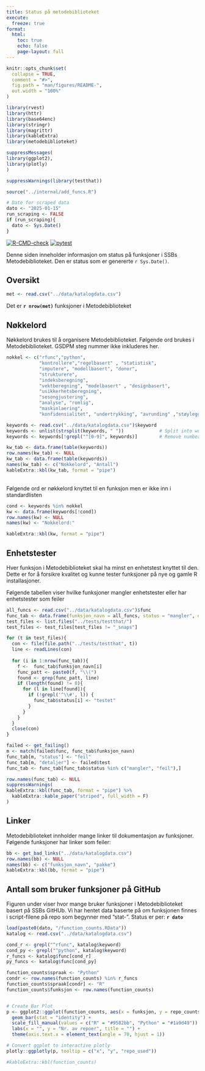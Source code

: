 ```yaml
---
title: Status på metodebiblioteket
execute: 
  freeze: true
format:
  html:
    toc: true
    echo: false
    page-layout: full
---
```


```r
knitr::opts_chunk$set(
  collapse = TRUE,
  comment = "#>",
  fig.path = "man/figures/README-",
  out.width = "100%"
)

library(rvest)
library(httr)
library(base64enc)
library(stringr)
library(magrittr)
library(kableExtra)
library(metodebiblioteket)

suppressMessages(
library(ggplot2),
library(plotly)
)

suppressWarnings(library(testthat))

source("../internal/add_funcs.R")

# Date for scraped data
dato <- "2025-01-15"
run_scraping <- FALSE
if (run_scraping){
  dato <- Sys.Date()
}
```


[![R-CMD-check](https://github.com/statisticsnorway/metodebiblioteket/actions/workflows/R-CMD-check.yaml/badge.svg)](https://github.com/statisticsnorway/metodebiblioteket/actions/workflows/R-CMD-check.yaml)
[![pytest](https://github.com/statisticsnorway/metodebiblioteket/actions/workflows/pytest-check.yaml/badge.svg)](https://github.com/statisticsnorway/metodebiblioteket/actions/workflows/pytest.yaml)

Denne siden inneholder informasjon om status på funksjoner i SSBs Metodebiblioteket. Den er status som er genererte `r Sys.Date()`. 


## Oversikt
```r
met <- read.csv("../data/katalogdata.csv")

```
Det er **`r nrow(met)`** funksjoner i Metodebiblioteket


## Nøkkelord
Nøkkelord brukes til å organisere Metodebiblioteket. Følgende ord brukes i Metodebiblioteket. GSDPM steg nummer ikke inkluderes her.
```r
nokkel <- c("rfunc","python",
            "kontrollere","regelbasert" , "statistisk",
            "imputere", "modellbasert", "donor",
            "strukturere",   
            "indeksberegning",  
            "vektberegning", "modelbasert" , "designbasert",
            "usikkerhetsberegning",      
            "sesongjustering",  
            "analyse", "romlig",
            "maskinlaering",
            "konfidensialitet", "undertrykking", "avrunding" ,"støylegging")

keywords <- read.csv("../data/katalogdata.csv")$keyword
keywords <- unlist(strsplit(keywords, " "))             # Split into words
keywords <- keywords[!grepl("^[0-9]", keywords)]        # Remove numberseywords, " "))

kw_tab <- data.frame(table(keywords))
row.names(kw_tab) <- NULL
kw_tab <- data.frame(table(keywords))
names(kw_tab) <- c("Nokkelord", "Antall")
kableExtra::kbl(kw_tab, format = "pipe")

```

<br>
Følgende ord er nøkkelord knyttet til en funksjon men er ikke inn i standardlisten

```r
cond <- keywords %in% nokkel
kw <- data.frame(keywords[!cond])
row.names(kw) <- NULL
names(kw) <- "Nokkelord:"

kableExtra::kbl(kw, format = "pipe")
```


## Enhetstester
Hver funksjon i Metodebiblioteket skal ha minst en enhetstest knyttet til den. Dette er for å forsikre kvalitet og kunne tester funksjoner på nye og gamle R installasjoner. 

Følgende tabellen viser hvilke funksjoner mangler enhetstester eller har enhetstester som feiler


```r

all_funcs <- read.csv("../data/katalogdata.csv")$func
func_tab <- data.frame(funksjon_navn = all_funcs, status = "mangler", detaljer = "")
test_files <- list.files("../tests/testthat/")
test_files <- test_files[test_files != "_snaps"]

for (t in test_files){
  con <- file(file.path("../tests/testthat", t))
  line <- readLines(con)
  
  for (i in 1:nrow(func_tab)){
    f <-  func_tab$funksjon_navn[i]
    func_patt <- paste0(f, "\\(")
    found <- grep(func_patt, line)
    if (length(found) != 0){
      for (l in line[found]){
        if (!grepl('^\\#', l)) {
          func_tab$status[i] <- "testet"
        }
      }
    }
  }
  close(con)
}

failed <- get_failing()
m <- match(failed$func, func_tab$funksjon_navn)
func_tab[m, "status"] <- "feil"
func_tab[m, "detaljer"] <- failed$test
func_tab <- func_tab[func_tab$status %in% c("mangler", "feil"),]

row.names(func_tab) <- NULL
suppressWarnings(
kableExtra::kbl(func_tab, format = "pipe") %>%
  kableExtra::kable_paper("striped", full_width = F)
)
```

## Linker
Metodebiblioteket innholder mange linker til dokumentasjon av funksjoner. Følgende funksjoner har linker som feiler:

```r
bb <- get_bad_links("../data/katalogdata.csv")
row.names(bb) <- NULL
names(bb) <- c("funksjon_navn", "pakke")
kableExtra::kbl(bb, format = "pipe")
```


## Antall som bruker funksjoner på GitHub
Figuren under viser hvor mange bruker funksjoner i Metodebiblioteket basert på SSBs GitHUb. Vi har hentet data baserte på om funksjonen finnes i script-filene på repo som begynner med "stat-". Status er per: **`r dato`**

```r
load(paste0(dato, "/function_counts.RData"))
katalog <- read.csv("../data/katalogdata.csv")

cond_r <- grepl("^rfunc", katalog$keyword)
cond_py <- grepl("^python", katalog$keyword)
r_funcs <- katalog$func[cond_r]
py_funcs <- katalog$func[cond_py]

function_counts$spraak <- "Python"
condr <- row.names(function_counts) %in% r_funcs
function_counts$spraak[condr] <- "R"
function_counts$funksjon <- row.names(function_counts)


# Create Bar Plot
p <- ggplot2::ggplot(function_counts, aes(x = funksjon, y = repo_counts, fill = spraak, text = repo_used)) +
  geom_bar(stat = "identity") +
  scale_fill_manual(values = c("R" = "#9582bb", "Python" = "#1a9d49")) +
  labs(x = "", y = "Nr. av repoer", title = "") +
  theme(axis.text.x = element_text(angle = 70, hjust = 1))

# Convert ggplot to interactive plotly
plotly::ggplotly(p, tooltip = c("x", "y", "repo_used"))

#kableExtra::kbl(function_counts)

```
